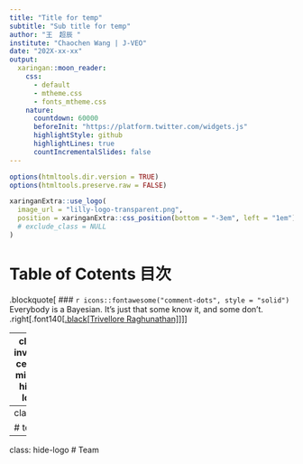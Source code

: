 ```yaml
---
title: "Title for temp"
subtitle: "Sub title for temp"
author: "王　超辰 "
institute: "Chaochen Wang | J-VEO"
date: "202X-xx-xx"
output: 
  xaringan::moon_reader:
    css:
      - default
      - mtheme.css
      - fonts_mtheme.css
    nature: 
      countdown: 60000
      beforeInit: "https://platform.twitter.com/widgets.js"
      highlightStyle: github
      highlightLines: true
      countIncrementalSlides: false
---
```




```r
options(htmltools.dir.version = TRUE)
options(htmltools.preserve.raw = FALSE)
```

```r
xaringanExtra::use_logo(
  image_url = "lilly-logo-transparent.png",
  position = xaringanExtra::css_position(bottom = "-3em", left = "1em"),
  # exclude_class = NULL
)
```



# Table of Cotents 目次



.blockquote[
### `r icons::fontawesome("comment-dots", style = "solid")` Everybody is a Bayesian. It's just that some know it, and some don't.
 .right[.font140[[.black[Trivellore Raghunathan]](http://www-personal.umich.edu/~teraghu/)]]
]


---
class: inverse, center, middle, hide-logo

# Thanks 

---
class: 

# test

---
class: hide-logo
# Team

